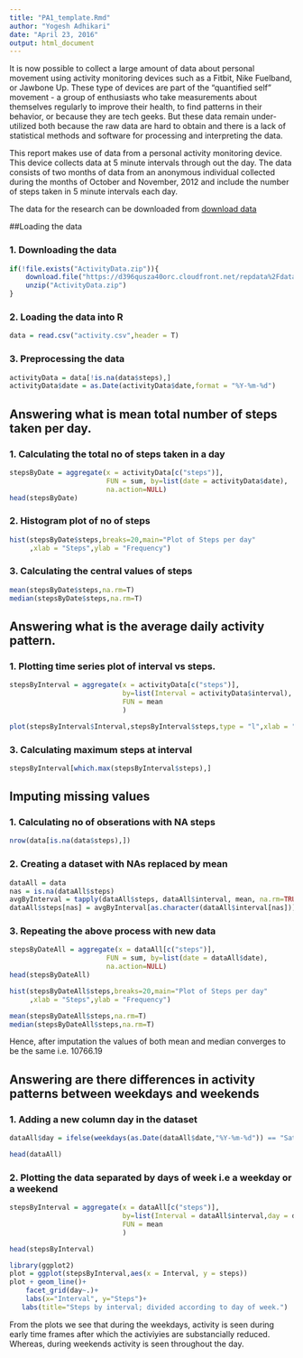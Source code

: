 ```yaml
---
title: "PA1_template.Rmd"
author: "Yogesh Adhikari"
date: "April 23, 2016"
output: html_document
---
```


It is now possible to collect a large amount of data about personal movement using activity monitoring devices such as a Fitbit, Nike Fuelband, or Jawbone Up. These type of devices are part of the "quantified self" movement - a group of enthusiasts who take measurements about themselves regularly to improve their health, to find patterns in their behavior, or because they are tech geeks. But these data remain under-utilized both because the raw data are hard to obtain and there is a lack of statistical methods and software for processing and interpreting the data.

This report makes use of data from a personal activity monitoring device. This device collects data at 5 minute intervals through out the day. The data consists of two months of data from an anonymous individual collected during the months of October and November, 2012 and include the number of steps taken in 5 minute intervals each day.

The data for the research can be downloaded from [download data](https://d396qusza40orc.cloudfront.net/repdata%2Fdata%2Factivity.zip)


##Loading the data


### 1. Downloading the data

```r
if(!file.exists("ActivityData.zip")){
    download.file("https://d396qusza40orc.cloudfront.net/repdata%2Fdata%2Factivity.zip",destfile = "ActivityData.zip")
    unzip("ActivityData.zip")
}
```

### 2. Loading the data into R
```r
data = read.csv("activity.csv",header = T)
```

### 3. Preprocessing the data
```r
activityData = data[!is.na(data$steps),]
activityData$date = as.Date(activityData$date,format = "%Y-%m-%d")
```


## Answering what is mean total number of steps taken per day.


### 1. Calculating the total no of steps taken in a day
```r
stepsByDate = aggregate(x = activityData[c("steps")],
                        FUN = sum, by=list(date = activityData$date),
                        na.action=NULL)
head(stepsByDate)
```

### 2. Histogram plot of no of steps
```r
hist(stepsByDate$steps,breaks=20,main="Plot of Steps per day"
     ,xlab = "Steps",ylab = "Frequency")
```

### 3. Calculating the central values of steps
```r
mean(stepsByDate$steps,na.rm=T)
median(stepsByDate$steps,na.rm=T)
```


## Answering what is the average daily activity pattern.


### 1. Plotting time series plot of interval vs steps.
```r
stepsByInterval = aggregate(x = activityData[c("steps")],
                            by=list(Interval = activityData$interval),
                            FUN = mean
                            )

plot(stepsByInterval$Interval,stepsByInterval$steps,type = "l",xlab = "Interval",ylab = "Steps", main = "Plot of time series interval vs steps")
```

### 3. Calculating maximum steps at interval

```r
stepsByInterval[which.max(stepsByInterval$steps),]
```


## Imputing missing values


### 1. Calculating no of obserations with NA steps

```r
nrow(data[is.na(data$steps),])
```

### 2. Creating a dataset with NAs replaced by mean

```r
dataAll = data
nas = is.na(dataAll$steps)
avgByInterval = tapply(dataAll$steps, dataAll$interval, mean, na.rm=TRUE, simplify=TRUE)
dataAll$steps[nas] = avgByInterval[as.character(dataAll$interval[nas])]
```

### 3. Repeating the above process with new data
```r
stepsByDateAll = aggregate(x = dataAll[c("steps")],
                        FUN = sum, by=list(date = dataAll$date),
                        na.action=NULL)
head(stepsByDateAll)
```
```r
hist(stepsByDateAll$steps,breaks=20,main="Plot of Steps per day"
     ,xlab = "Steps",ylab = "Frequency")
```

```r
mean(stepsByDateAll$steps,na.rm=T)
median(stepsByDateAll$steps,na.rm=T)
```

Hence, after imputation the values of both mean and median converges to be the same i.e. 10766.19


## Answering are there differences in activity patterns between weekdays and weekends

### 1. Adding a new column day in the dataset

```r
dataAll$day = ifelse(weekdays(as.Date(dataAll$date,"%Y-%m-%d")) == "Saturday" | weekdays(as.Date(dataAll$date,"%Y-%m-%d")) == "Sunday","Weekend","Weekday")

head(dataAll)
```

### 2. Plotting the data separated by days of week i.e a weekday or a weekend
```r
stepsByInterval = aggregate(x = dataAll[c("steps")],
                            by=list(Interval = dataAll$interval,day = dataAll$day),
                            FUN = mean
                            )

head(stepsByInterval)
```
```r
library(ggplot2)
plot = ggplot(stepsByInterval,aes(x = Interval, y = steps))
plot + geom_line()+ 
    facet_grid(day~.)+ 
    labs(x="Interval", y="Steps")+ 
   labs(title="Steps by interval; divided according to day of week.")
```

From the plots we see that during the weekdays, activity is seen during early time frames after which the activiyies are substancially reduced. Whereas, during weekends activity is seen throughout the day.
